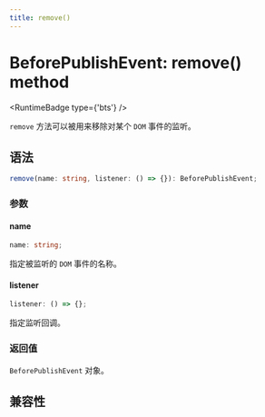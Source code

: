 ```yaml
---
title: remove()
---
```



# BeforePublishEvent: remove() method

<RuntimeBadge type={'bts'} />

`remove` 方法可以被用来移除对某个 `DOM` 事件的监听。

## 语法

```ts
remove(name: string, listener: () => {}): BeforePublishEvent;
```

### 参数

#### name

```ts
name: string;
```

指定被监听的 `DOM` 事件的名称。

#### listener

```ts
listener: () => {};
```

指定监听回调。

### 返回值

`BeforePublishEvent` 对象。

## 兼容性


<LegacyCompatTable metadata="lynx-api/lynx/lynx-before-publish-event/remove" />
